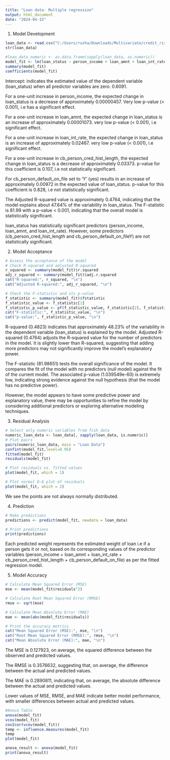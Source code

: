 ---
title: "Loan data- Multiple regression"
output: html_document
date: "2024-04-15"
---
1. Model Development
```{r}
loan_data <- read.csv("C:/Users/rusha/Downloads/Multivariate/credit_risk_dataset.csv/credit_risk_dataset.csv")
str(loan_data)

#loan_data_numeric <- as.data.frame(sapply(loan_data, as.numeric))
model_fit <- lm(loan_status ~ person_income + loan_amnt + loan_int_rate + cb_person_cred_hist_length + cb_person_default_on_file, data = loan_data)
summary(model_fit)
coefficients(model_fit)

```

Intercept: indicates the estimated value of the dependent variable (loan_status) when all predictor variables are zero. 0.6091.

For a one-unit increase in person_income, the expected change in loan_status is a decrease of approximately 0.00000457.
Very low p-value (< 0.001), i.e has a significant effect. 

For a one-unit increase in loan_amnt, the expected change in loan_status is an increase of approximately 0.00001073. 
very low p-value (< 0.001), i.e significant effect. 

For a one-unit increase in loan_int_rate, the expected change in loan_status is an increase of approximately 0.02467. 
very low p-value (< 0.001), i.e significant effect. 

For a one-unit increase in cb_person_cred_hist_length, the expected change in loan_status is a decrease of approximately 0.03373. 
p-value for this coefficient is 0.107, i.e not statistically significant. 

For cb_person_default_on_file set to 'Y' (yes) results in an increase of approximately 0.00972 in the expected value of loan_status. 
p-value for this coefficient is 0.828, i.e not statistically significant. 

The Adjusted R-squared value is approximately 0.4764, indicating that the model explains about 47.64% of the variability in loan_status.
The F-statistic is 81.99 with a p-value < 0.001, indicating that the overall model is statistically significant.

loan_status has statistically significant predictors (person_income, loan_amnt, and loan_int_rate). However, some predictors (cb_person_cred_hist_length and cb_person_default_on_fileY) are not statistically significant. 


2. Model Acceptance
```{r}
# Assess the acceptance of the model
# Check R-squared and adjusted R-squared
r_squared <- summary(model_fit)$r.squared
adj_r_squared <- summary(model_fit)$adj.r.squared
cat("R-squared:", r_squared, "\n")
cat("Adjusted R-squared:", adj_r_squared, "\n")

# Check the F-statistic and its p-value
f_statistic <- summary(model_fit)$fstatistic
f_statistic_value <- f_statistic[1]
f_statistic_p_value <- pf(f_statistic_value, f_statistic[2], f_statistic[3], lower.tail = FALSE)
cat("F-statistic:", f_statistic_value, "\n")
cat("p-value:", f_statistic_p_value, "\n")
```
R-squared (0.4823) indicates that approximately 48.23% of the variability in the dependent variable (loan_status) is explained by the model.
Adjusted R-squared (0.4764) adjusts the R-squared value for the number of predictors in the model. It is slightly lower than R-squared, suggesting that adding more predictors may not significantly improve the model's explanatory power.

The F-statistic (81.98651) tests the overall significance of the model. It compares the fit of the model with no predictors (null model) against the fit of the current model.
The associated p-value (1.039549e-60) is extremely low, indicating strong evidence against the null hypothesis (that the model has no predictive power).

However,  the model appears to have some predictive power and explanatory value, there may be opportunities to refine the model by considering additional predictors or exploring alternative modeling techniques.


3. Residual Analysis 
```{r}
# Select only numeric variables from fish_data
numeric_loan_data <- loan_data[, sapply(loan_data, is.numeric)]
# Plot pairs
pairs(numeric_loan_data, main = "Loan Data")
confint(model_fit,level=0.95)
fitted(model_fit)
residuals(model_fit)

# Plot residuals vs. fitted values
plot(model_fit, which = 1)

# Plot normal Q-Q plot of residuals
plot(model_fit, which = 2)
```

We see the points are not always normally distributed. 

4. Prediction
```{r}
# Make predictions
predictions <- predict(model_fit, newdata = loan_data)

# Print predictions
print(predictions)
```

Each predicted weight represents the estimated weight of loan i.e if a person gets it or not, based on its corresponding values of the predictor variables (person_income + loan_amnt + loan_int_rate + cb_person_cred_hist_length + cb_person_default_on_file) as per the fitted regression model.

5. Model Accuracy
```{r}
# Calculate Mean Squared Error (MSE)
mse <- mean(model_fit$residuals^2)

# Calculate Root Mean Squared Error (RMSE)
rmse <- sqrt(mse)

# Calculate Mean Absolute Error (MAE)
mae <- mean(abs(model_fit$residuals))

# Print the accuracy metrics
cat("Mean Squared Error (MSE):", mse, "\n")
cat("Root Mean Squared Error (RMSE):", rmse, "\n")
cat("Mean Absolute Error (MAE):", mae, "\n")
```
The MSE is 0.127923, on average, the squared difference between the observed and predicted values. 

The RMSE is 0.3576632, suggesting that, on average, the difference between the actual and predicted values.

The MAE is 0.2890811, indicating that, on average, the absolute difference between the actual and predicted values. 

Lower values of MSE, RMSE, and MAE indicate better model performance, with smaller differences between actual and predicted values.


```{r}
#Anova Table
anova(model_fit)
vcov(model_fit)
cov2cor(vcov(model_fit))
temp <- influence.measures(model_fit)
temp
plot(model_fit)

anova_result <- anova(model_fit)
print(anova_result)
```

